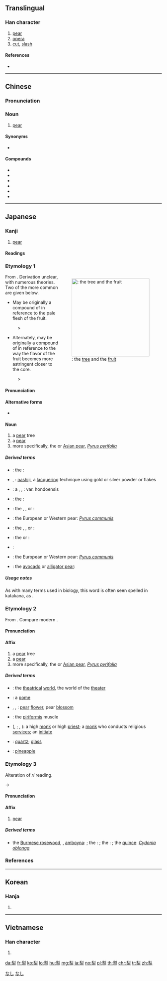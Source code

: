 ==Translingual==

===Han character===
{{Han char|rn=75|rad=木|as=07|sn=11|four=22904|canj=HND,XHND|ids=⿱利木}}

# [[pear]]
# [[opera]]
# [[cut]], [[slash]]

====References====
* {{Han ref|kx=0530.120|dkj=14873|dj=0918.100|hdz=21215.100|uh=68A8|ud=26792|bh=B1F9|bd=45561}}

----

==Chinese==
{{zh-forms}}

===Pronunciation===
{{zh-pron
|m=lí
|c=lei4
|h=pfs=
|md=
|mn=lâi
|w=
|mc=y
|oc=y
|cat=n
}}

===Noun===
{{zh-noun}}

# [[pear]]

====Synonyms====
* {{zh-l|梨子|tr=lízi}}

====Compounds====
* {{zh-l|梨乾兒}}
* {{zh-l|梨膏}}
* {{zh-l|梨木}}
* {{zh-l|梨園}}
* {{zh-l|梨園戲}}
* {{zh-l|梨園子弟}}

{{zh-cat|Fruits}}

----

==Japanese==

===Kanji===
{{ja-kanji|grade=|rs=木07}}

# [[pear]]

====Readings====
{{ja-readings
|goon=[[り]] (ri)
|kanon=[[り]] (ri)
|kun=[[なし]] (nashi)
|nanori=[[か]] (ka)
}}

===Etymology 1===
<div style="float:right;">
{{wikipedia|lang=ja|ナシ}}
{{wikipedia|Pyrus pyrifolia}}
[[File:Pear-tree,katori-city,japan.JPG|thumb|250px|{{lang|ja|梨}}: the [[tree]] and the [[fruit]]]]
</div>
{{ja-kanjitab|なし|yomi=kun}}
From {{etyl|ojp|ja|sort=なし}}.  Derivation unclear, with numerous theories.  Two of the more common are given below.

* May be originally a compound of {{compound|lang=ja|sort=なし|中|tr1=na</i>, hypothesized root of modern <i>naka|t1=middle, center|白い|tr2=shiro|t2=white}} in reference to the pale flesh of the fruit.

: {{IPAchar|/na ɕiro/}} > {{IPAchar|/naɕi/}}

* Alternately, may be originally a compound of {{compound|lang=ja|sort=なし|中|tr1=na</i>, hypothesized root of modern <i>naka|t1=middle, center|酢|tr2=su|t2=sour, acidic}} in reference to the way the flavor of the fruit becomes more astringent closer to the core.

: {{IPAchar|/na su/}} > {{IPAchar|/naɕi/}}

====Pronunciation====
{{ja-pron|yomi=kun|acc=2|acc_ref=DJR|acc2=0|acc2_ref=DJR|なし}}

====Alternative forms====
* {{ja-l|ナシ}}

====Noun====
{{ja-noun|なし|kata=ナシ}}

# a [[pear]] tree
# a [[pear]] {{gloss|the fruit}}
# more specifically, the {{vern|Japanese pear|pedia=1}} or [[Asian pear]], ''[[Pyrus pyrifolia]]''

=====Derived terms=====
{{der-top}}
* {{ja-l|梨河豚|なしふぐ|nashi fugu}}: the {{vern|pear puffer|pedia=1}}: {{taxlink|Takifugu vermicularis|species|noshow=1}}
* {{ja-l|梨子地}}, {{ja-l|梨地|なしじ|nashiji}}: [[nashiji]], a [[lacquer]]ing technique using gold or silver powder or flakes
{{der-mid}}
* {{ja-l|青梨|あおなし|ao nashi}}: a {{vern|Harbin pear|pedia=1}}, {{vern|Ussurian pear|pedia=1}}, {{vern|Chinese pear|pedia=1}}: {{taxlink|Pyrus ussuriensis|species|noshow=1}} var. hondoensis
* {{ja-l|玄圃梨|けんぽなし|kenpo nashi}}: the {{vern|Japanese raisin tree|pedia=1}}: {{taxlink|Hovenia dulcis|species|noshow=1}}
* {{ja-l|猿梨|さるなし|saru nashi}}: the {{vern|hardy kiwi|pedia=1}}, {{vern|kiwi berry|pedia=1}}, or {{vern|tara vine|pedia=1}}: {{taxlink|Actinidia arguta|species|noshow=1}}
* {{ja-l|西洋梨|せいようなし|seiyō nashi}}: the European or Western pear: ''[[Pyrus communis]]''
* {{ja-l|浜梨|はまなし|hama nashi}}: the {{vern|rugosa rose|pedia=1}}, {{vern|Japanese rose|pedia=1}}, or {{vern|Ramanas rose|pedia=1}}: {{taxlink|Rosa rugosa|species|noshow=1}}
* {{ja-l|山梨|やまなし|yama nashi}}: the {{vern|wild nashi|pedia=1}} or {{vern|wild Japanese pear|pedia=1}}: {{taxlink|Pyrus pyrifolia var. pyrifolia|variety|noshow=1}}
* {{ja-l|山梨県|やまなしけん|Yamanashi-ken}}: {{w|Yamanashi prefecture}}
* {{ja-l|洋梨|ようなし|yōnashi}}: the European or Western pear: ''[[Pyrus communis]]''
* {{ja-l|鰐梨|わになし|wani nashi}}: the [[avocado]] or [[alligator pear]]: {{taxlink|Persea americana|species|noshow=1}}
{{der-bottom}}

=====Usage notes=====
As with many terms used in biology, this word is often seen spelled in katakana, as {{l|ja|ナシ}}.

===Etymology 2===
{{ja-kanjitab|yomi=on|り}}
From {{etyl|ltc|ja|sort=り}} {{term|lang=ltc|梨|tr=*li}}.  Compare modern {{etyl|zh|-}} {{term|lang=zh|梨|tr=lí}}.

====Pronunciation====
{{ja-pron|yomi=on|り}}

====Affix====
{{ja-pos|affix|り}}

# a [[pear]] tree
# a [[pear]] {{gloss|the fruit}}
# more specifically, the {{vern|Japanese pear|pedia=1}} or [[Asian pear]], ''[[Pyrus pyrifolia]]''

=====Derived terms=====
{{der-top}}
* {{ja-l|梨園|りえん|rien}}: the [[theatrical]] [[world]], the world of the [[theater]]
* {{ja-l|梨果|りか|rika}}: a [[pome]]
* {{ja-l|梨花}}, {{ja-l|梨華}}, {{ja-l|梨英|りか|rika}}:  [[pear]] [[flower]], pear [[blossom]]
* {{ja-l|梨状筋|りじょうきん|rijōkin}}: the [[piriformis]] muscle
{{der-mid}}
* {{ja-l|阿闍梨}} ({{ja-l|あじゃり}}, {{ja-l|||ajari}}; {{ja-l|あざり}}, {{ja-l|||azari}}): a high [[monk]] or high [[priest]]; a [[monk]] who conducts religious [[service]]s; an [[initiate]]
* {{ja-l|頗梨|はり|hari}}: [[quartz]]; [[glass]]
* {{ja-l|鳳梨|ほうり|hōri}}: [[pineapple]] {{qualifier|obsolete}}
{{der-bottom}}

===Etymology 3===
{{ja-kanjitab|yomi=kanyo|りん}}
Alteration of ''ri'' reading.

{{IPAchar|/ri/}} → {{IPAchar|/rin/}}

====Pronunciation====
{{ja-pron|yomi=kanyo|りん}}

====Affix====
{{ja-pos|affix|りん}}

# [[pear]]

=====Derived terms=====
{{der-top}}
* {{ja-l|花梨|かりん|karin}} the [[Burmese rosewood]], {{vern|angsana}}, [[amboyna]]: {{taxlink|Pterocarpus indicus|species|noshow=1}}; the {{vern|flowering quince}}: {{taxlink|Pseudocydonia sinensis|species|noshow=1}}; the {{vern|Chinese quince}}: {{taxlink|Chaenomeles sinensis|species|noshow=1}}; the [[quince]]: ''[[Cydonia oblonga]]''
{{der-bottom}}

===References===
<references/>

[[Category:1000 Japanese basic words|なし]]
[[Category:ja:Fruits|なし]]

----

==Korean==

===Hanja===
{{ko-hanja|hangeul=[[리]]>[[이]]|eumhun=|rv=ri>i|mr=ri>i|y=li>i}}

# {{defn|lang=ko|sort=木07}}

----

==Vietnamese==

===Han character===
{{vi-hantu|[[lê]], [[lệ]]|rs=木07}}

# {{defn|lang=vi|sort=木07}}

[[da:梨]]
[[fr:梨]]
[[ko:梨]]
[[lo:梨]]
[[hu:梨]]
[[mg:梨]]
[[ja:梨]]
[[no:梨]]
[[pl:梨]]
[[th:梨]]
[[chr:梨]]
[[tr:梨]]
[[zh:梨]]